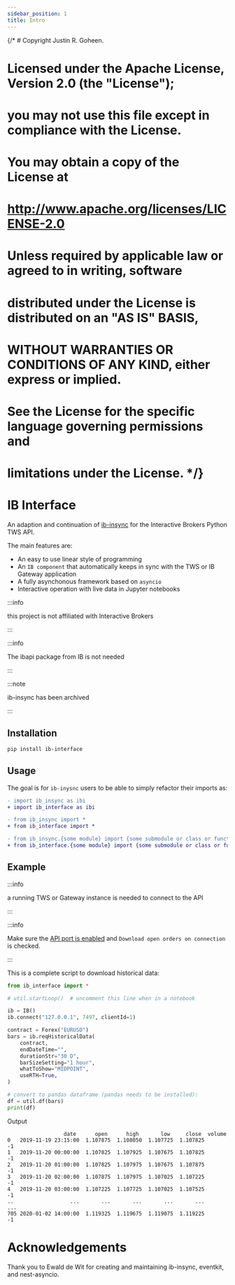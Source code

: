 ```yaml
---
sidebar_position: 1
title: Intro
---
```


{/* # Copyright Justin R. Goheen.
#
# Licensed under the Apache License, Version 2.0 (the "License");
# you may not use this file except in compliance with the License.
# You may obtain a copy of the License at
#
#     http://www.apache.org/licenses/LICENSE-2.0
#
# Unless required by applicable law or agreed to in writing, software
# distributed under the License is distributed on an "AS IS" BASIS,
# WITHOUT WARRANTIES OR CONDITIONS OF ANY KIND, either express or implied.
# See the License for the specific language governing permissions and
# limitations under the License.  */}

# IB Interface

An adaption and continuation of [ib-insync](https://github.com/erdewit/ib_insync) for the Interactive Brokers Python TWS API.

The main features are:

* An easy to use linear style of programming
* An `IB component` that automatically keeps in sync with the TWS or IB Gateway application
* A fully asynchonous framework based on `asyncio`
* Interactive operation with live data in Jupyter notebooks

:::info

this project is not affiliated with Interactive Brokers

:::

:::info

The ibapi package from IB is not needed

:::

:::note

ib-insync has been archived

:::

## Installation

```bash
pip install ib-interface
```

## Usage

The goal is for `ib-inysnc` users to be able to simply refactor their imports as:

```diff
- import ib_insync as ibi
+ import ib_interface as ibi
```

```diff
- from ib_insync import *
+ from ib_interface import *
```

```diff
- from ib_insync.{some module} import {some submodule or class or function}
+ from ib_interface.{some module} import {some submodule or class or function}
```

## Example

:::info

a running TWS or Gateway instance is needed to connect to the API

:::

:::info

Make sure the [API port is enabled](https://ibkrcampus.com/campus/ibkr-api-page/twsapi-doc/#tws-config-api) and `Download open orders on connection` is checked.

:::

This is a complete script to download historical data:

```python
from ib_interface import *

# util.startLoop()  # uncomment this line when in a notebook

ib = IB()
ib.connect("127.0.0.1", 7497, clientId=1)

contract = Forex("EURUSD")
bars = ib.reqHistoricalData(
    contract,
    endDateTime="",
    durationStr="30 D",
    barSizeSetting="1 hour",
    whatToShow="MIDPOINT",
    useRTH=True,
)

# convert to pandas dataframe (pandas needs to be installed):
df = util.df(bars)
print(df)
```

Output
```
                  date      open      high       low     close  volume
0   2019-11-19 23:15:00  1.107875  1.108050  1.107725  1.107825      -1
1   2019-11-20 00:00:00  1.107825  1.107925  1.107675  1.107825      -1
2   2019-11-20 01:00:00  1.107825  1.107975  1.107675  1.107875      -1
3   2019-11-20 02:00:00  1.107875  1.107975  1.107025  1.107225      -1
4   2019-11-20 03:00:00  1.107225  1.107725  1.107025  1.107525      -1
..                  ...       ...       ...       ...       ...     ...
705 2020-01-02 14:00:00  1.119325  1.119675  1.119075  1.119225      -1
```

# Acknowledgements

Thank you to Ewald de Wit for creating and maintaining ib-insync, eventkit, and nest-asyncio.
